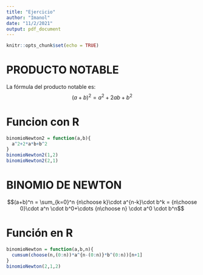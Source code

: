 ```yaml
---
title: "Ejercicio"
author: "Imanol"
date: "11/2/2021"
output: pdf_document
---
```


```r
knitr::opts_chunk$set(echo = TRUE)
```

# PRODUCTO NOTABLE

La fórmula del producto notable es: $$(a+b)^2 = a^2+2ab+b^2$$

# Funcion con R

```r
binomioNewton2 = function(a,b){
  a^2+2*a*b+b^2
}
binomioNewton2(1,2)
binomioNewton2(2,1)
```

# BINOMIO DE NEWTON

$$(a+b)^n = \sum_{k=0}^n {n\choose k}\cdot a^{n-k}\cdot b^k = {n\choose 0}\cdot a^n \cdot b^0+\cdots {n\choose n} \cdot a^0 \cdot b^n$$

# Función en R

```r
binomioNewton = function(a,b,n){
  cumsum(choose(n,(0:n))*a^{n-(0:n)}*b^(0:n))[n+1]
}
binomioNewton(2,1,2)
```

